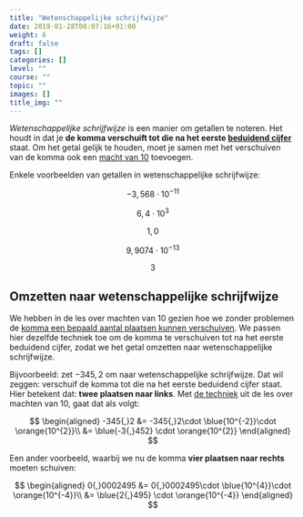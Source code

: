 ```yaml
---
title: "Wetenschappelijke schrijfwijze"
date: 2019-01-28T08:07:16+01:00
weight: 6
draft: false
tags: []
categories: []
level: ""
course: ""
topic: ""
images: []
title_img: ""
---
```


_Wetenschappelijke schrijfwijze_ is een manier om getallen te noteren. Het houdt in dat je **de komma verschuift tot die na het eerste [beduidend cijfer](../beduidende_cijfers)** staat. Om het getal gelijk te houden, moet je samen met het verschuiven van de komma ook een [macht van 10](../machten_van_10) toevoegen.

Enkele voorbeelden van getallen in wetenschappelijke schrijfwijze:

$$
-3{,}568\cdot 10^{-11}
$$


$$
6{,}4\cdot 10^{3}
$$


$$
1{,}0
$$


$$
9{,}9074\cdot 10^{-13}
$$


$$
3
$$


## Omzetten naar wetenschappelijke schrijfwijze

We hebben in de les over machten van 10 gezien hoe we zonder problemen de [komma een bepaald aantal plaatsen kunnen verschuiven](../machten_van_10#getallen-omzetten-naar-een-macht-van-10).
We passen hier dezelfde techniek toe om de komma te verschuiven tot na het eerste beduidend cijfer, zodat we het getal omzetten naar wetenschappelijke schrijfwijze.

Bijvoorbeeld: zet $-345{,}2$ om naar wetenschappelijke schrijfwijze. Dat wil zeggen: verschuif de komma tot die na het eerste beduidend cijfer staat. Hier betekent dat: **twee plaatsen naar links**. Met [de techniek](../machten_van_10#getallen-omzetten-naar-een-macht-van-10) uit de les over machten van 10, gaat dat als volgt:

$$
\begin{aligned}
-345{,}2 &= -345{,}2\cdot \blue{10^{-2}}\cdot \orange{10^{2}}\\
 &= \blue{-3{,}452} \cdot \orange{10^{2}}
\end{aligned}
$$

Een ander voorbeeld, waarbij we nu de komma **vier plaatsen naar rechts** moeten schuiven:

$$
\begin{aligned}
0{,}0002495 &= 0{,}0002495\cdot \blue{10^{4}}\cdot \orange{10^{-4}}\\
 &= \blue{2{,}495} \cdot \orange{10^{-4}}
\end{aligned}
$$
